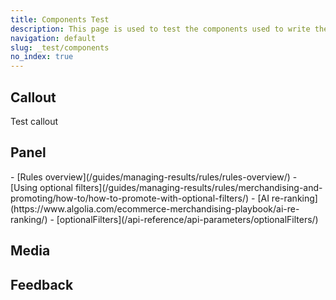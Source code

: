 ```yaml
---
title: Components Test
description: This page is used to test the components used to write the docs. It is not meant to be used as a real page. If you found this page, please ignore it 😎📸.
navigation: default
slug: _test/components
no_index: true
---
```


## Callout
<Callout>
Test callout
</Callout>

## Panel
<Callout title="Test Panel" type="panel">
- [Rules overview](/guides/managing-results/rules/rules-overview/)
- [Using optional filters](/guides/managing-results/rules/merchandising-and-promoting/how-to/how-to-promote-with-optional-filters/)
</Callout>

<Callout title="Panelist" type="panel">
- [AI re-ranking](https://www.algolia.com/ecommerce-merchandising-playbook/ai-re-ranking/)
</Callout>

<Callout title="Panelizer" type="panel">
- [optionalFilters](/api-reference/api-parameters/optionalFilters/)
</Callout>

## Media

<Media
  type="video-youtube"
  id="DUuv9ALS5cM"
  alt="Algolia Instant Search on your Magento Store"
  data-testid="media-video"
/>

<Media
  type="image"
  id="integrations/magento-1/how-it-works/autocomplete-admin.png"
  alt="Autocomplete feature configuration"
  data-testid="media-image"
/>

## Feedback
